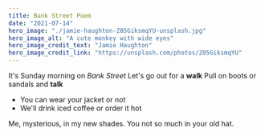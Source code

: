 ```yaml
---
title: Bank Street Poem
date: "2021-07-14"
hero_image: "./jamie-haughton-Z05GiksmqYU-unsplash.jpg"
hero_image_alt: "A cute monkey with wide eyes"
hero_image_credit_text: "Jamie Haughton"
hero_image_credit_link: "https://unsplash.com/photos/Z05GiksmqYU"
---
```


It's Sunday morning on _Bank Street_
Let's go out for a **walk**
Pull on boots or sandals
and **talk**

- You can wear your jacket or not
- We'll drink iced coffee or order it hot

Me, mysterious, in my new shades. You not so much in your old hat.
